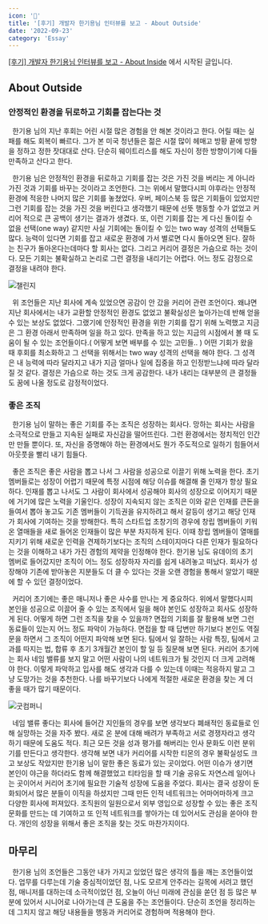 ```yaml
---
icon: '🐑'
title: '[후기] 개발자 한기용님 인터뷰를 보고 - About Outside'
date: '2022-09-23'
category: 'Essay'
---
```


[[후기] 개발자 한기용님 인터뷰를 보고 - About Inside](/max-advice-1) 에서 시작된 글입니다.

## About Outside

### 안정적인 환경을 뒤로하고 기회를 잡는다는 것

&nbsp; 한기용 님의 지난 후회는 어린 시절 많은 경험을 안 해본 것이라고 한다. 어릴 때는 실패를 해도 회복이 빠르다. 그가 본 미국 청년들은 젊은 시절 많이 헤매고 방황 끝에 방향을 정하고 정한 잣대대로 산다. 단순히 웨이트리스를 해도 자신이 정한 방향이기에 다들 만족하고 산다고 한다.

&nbsp; 한기용 님은 안정적인 환경을 뒤로하고 기회를 잡는 것은 가진 것을 버리는 게 아니라 가진 것과 기회를 바꾸는 것이라고 조언한다. 그는 위에서 말했다시피 야후라는 안정적 환경에 적응한 나머지 많은 기회를 놓쳤었다. 우버, 페이스북 등 많은 기회들이 있었지만 그런 기회를 잡는 것을 가진 것을 버린다고 생각했기 때문에 선뜻 행동할 수가 없었고 커리어 적으로 큰 공백이 생기는 결과가 생겼다. 또, 이런 기회를 잡는 게 다신 돌이킬 수 없을 선택(one way) 같지만 사실 기회에는 돌이킬 수 있는 two way 성격의 선택들도 많다. 능력이 있다면 기회를 잡고 새로운 환경에 가서 별로면 다시 돌아오면 된다. 잘하는 친구가 돌아온다는데마다 할 회사는 없다. 그리고 커리어 결정은 가슴으로 하는 것이다. 모든 기회는 불확실하고 논리로 그런 결정을 내리기는 어렵다. 어느 정도 감정으로 결정을 내려야 한다.

![챌린지](./images/챌린지.png)

&nbsp; 위 조언들은 지난 회사에 계속 있었으면 공감이 안 갔을 커리어 관련 조언이다. 왜냐면 지난 회사에서는 내가 교환할 안정적인 환경도 없었고 불확실성은 높아가는데 반해 얻을 수 있는 보상도 없었다. 그랬기에 안정적인 환경을 위한 기회를 잡기 위해 노력했고 지금은 그 환경 아래서 만족하며 일을 하고 있다. 만족을 하고 있는 지금의 시점에서 볼 때 도움이 될 수 있는 조언들이다.( 어떻게 보면 배부를 수 있는 고민들.. ) 어떤 기회가 왔을 때 후회를 최소화하고 그 선택을 위해서는 two way 성격의 선택을 해야 한다. 그 성격은 내 능력에 따라 달라지고 내가 지금 얼마나 일에 집중을 하고 인정받느냐에 따라 달라질 것 같다. 결정은 가슴으로 하는 것도 크게 공감한다. 내가 내리는 대부분의 큰 결정들도 꿈에 나올 정도로 감정적이었다.

### 좋은 조직

&nbsp; 한기용 님이 말하는 좋은 기회를 주는 조직은 성장하는 회사다. 망하는 회사는 사람을 소극적으로 만들고 지속된 실패로 자신감을 떨어뜨린다. 그런 환경에서는 정치적인 인간만 만들 뿐이다. 또, 자신을 증명해야 하는 환경에서도 뭔가 주도적으로 일하기 힘들어서 아웃풋을 빨리 내기 힘들다.

&nbsp; 좋은 조직은 좋은 사람을 뽑고 나서 그 사람을 성공으로 이끌기 위해 노력을 한다. 초기 멤버들로는 성장이 어렵기 때문에 특정 시점에 해당 이슈를 해결해 줄 인재가 항상 필요하다. 인재를 뽑고 나서도 그 사람이 회사에서 성공해야 회사의 성장으로 이어지기 때문에 거기에 많은 노력을 기울인다. 성장이 지속되지 않는 조직은 이와 같은 인재를 큰돈을 들여서 뽑아 놓고도 기존 멤버들이 기득권을 유지하려고 해서 갈등이 생기고 해당 인재가 회사에 기여하는 것을 방해한다. 특히 스타트업 초창기의 경우에 창립 멤버들이 키워온 열매들을 새로 들어온 인재들이 많은 부분 차지하게 된다. 이때 창립 멤버들이 열매를 지키기 위해 새로운 인력을 견제하기보다는 조직의 스테이지마다 다른 인재가 필요하다는 것을 이해하고 내가 가진 경험의 제약을 인정해야 한다. 한기용 님도 유데이의 초기 멤버로 들어갔지만 조직이 어느 정도 성장하자 자리를 쉽게 내려놓고 떠났다. 회사가 성장해야 기존에 받아놓은 지분들도 더 클 수 있다는 것을 오랜 경험을 통해서 알았기 때문에 할 수 있던 결정이었다.

&nbsp; 커리어 초기에는 좋은 매니저나 좋은 사수를 만나는 게 중요하다. 위에서 말했다시피 본인을 성공으로 이끌어 줄 수 있는 조직에서 일을 해야 본인도 성장하고 회사도 성장하게 된다. 어떻게 하면 그런 조직을 찾을 수 있을까? 면접의 기회를 잘 활용해 보면 그런 동료들이 있는지 어느 정도 파악이 가능하다. 면접을 할 때 답변만 하기보다 본인도 역질문을 하면서 그 조직이 어떤지 파악해 보면 된다. 팀에서 일 잘하는 사람 특징, 팀에서 고과를 따지는 법, 합류 후 초기 3개월간 본인이 할 일 등 질문해 보면 된다. 커리어 초기에는 회사 네임 밸류를 보지 말고 어떤 사람이 나의 네트워크가 될 것인지 더 크게 고려해야 한다. 이렇게 파악하고 입사를 해도 생각과 다를 수 있는데 이때는 적응하지 말고 그냥 도망가는 것을 추천한다. 나를 바꾸기보다 나에게 적절한 새로운 환경을 찾는 게 더 좋을 때가 많기 때문이다.

![굿컴퍼니](./images/굿컴퍼니.png)

&nbsp; 네임 밸류 좋다는 회사에 들어간 지인들의 경우를 보면 생각보다 폐쇄적인 동료들로 인해 실망하는 것을 자주 봤다. 새로 온 분에 대해 배려가 부족하고 서로 경쟁자라고 생각하기 때문에 도움도 적다. 최근 모든 것을 성과 평가를 해버리는 인사 문화도 이런 분위기를 만든다고 생각한다. 생각해 보면 내가 커리어를 시작한 티몬의 경우 불확실성도 크고 보상도 작았지만 한기용 님이 말한 좋은 동료가 있는 곳이었다. 어떤 이슈가 생기면 본인이 야근을 하더라도 함께 해결했었고 티타임을 할 때 기술 공유도 자연스레 일어나는 곳이어서 커리어 초기에 필요한 기술적 성장에 도움을 주었다. 회사는 결국 성장이 둔화되어서 많은 분들이 이직을 하셨지만 그때 만든 인적 네트워크는 어마어마하게 크고 다양한 회사에 퍼져있다. 조직원의 일원으로서 외부 영입으로 성장할 수 있는 좋은 조직 문화를 만드는 데 기여하고 또 인적 네트워크를 쌓아가는 데 있어서도 관심을 쏟아야 한다. 개인의 성장을 위해서 좋은 조직을 찾는 것도 마찬가지이다.

## 마무리

&nbsp; 한기용 님의 조언들은 그동안 내가 가지고 있었던 많은 생각의 틀을 깨는 조언들이었다. 업무를 다루는데 기술 중심적이었던 점, 나도 모르게 안주라는 길목에 서려고 했던 점, 매니저를 대하는데 소극적이었던 점, 오늘이 아닌 미래에 관심을 쏟던 점 등 많은 부분에 있어서 시니어로 나아가는데 큰 도움을 주는 조언들이다. 단순히 조언을 정리하는데 그치지 않고 해당 내용들을 행동과 커리어로 경험하며 적용해야 한다.
